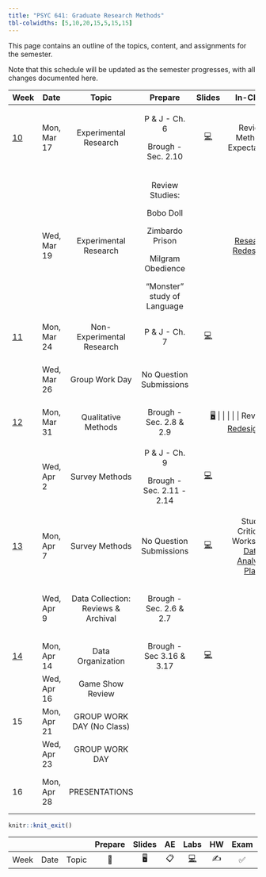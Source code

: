 ```yaml
---
title: "PSYC 641: Graduate Research Methods"
tbl-colwidths: [5,10,20,15,5,15,15]
---
```


This page contains an outline of the topics, content, and assignments for the semester.

Note that this schedule will be updated as the semester progresses, with all changes documented here.

::: column-screen-inset-right
+---------------------------+-------------+-------------------------------------+-----------------------------+----------------------------------------------------------------------------------------------------------------------+----------------------------------------------------------------+---------------------------------------+
| Week                      | Date        | Topic                               | Prepare                     | Slides                                                                                                               | In-Class                                                       | Due                                   |
+===========================+=============+:===================================:+:===========================:+:====================================================================================================================:+:==============================================================:+:=====================================:+
| [10](/weeks/week-10.html) | Mon, Mar 17 | Experimental Research               | P & J - Ch. 6               | [💻](https://dharaden.github.io/psyc641-s25/slides/lec-10.html#/title-slide)                                         | Review Methods Expectations                                    |                                       |
|                           |             |                                     |                             |                                                                                                                      |                                                                |                                       |
|                           |             |                                     | Brough - Sec. 2.10          |                                                                                                                      |                                                                |                                       |
+---------------------------+-------------+-------------------------------------+-----------------------------+----------------------------------------------------------------------------------------------------------------------+----------------------------------------------------------------+---------------------------------------+
|                           | Wed, Mar 19 | Experimental Research               | Review Studies:             |                                                                                                                      | [Research Redesigns](/slides/research_deep_dive_activity.html) |                                       |
|                           |             |                                     |                             |                                                                                                                      |                                                                |                                       |
|                           |             |                                     | Bobo Doll                   |                                                                                                                      |                                                                |                                       |
|                           |             |                                     |                             |                                                                                                                      |                                                                |                                       |
|                           |             |                                     | Zimbardo Prison             |                                                                                                                      |                                                                |                                       |
|                           |             |                                     |                             |                                                                                                                      |                                                                |                                       |
|                           |             |                                     | Milgram Obedience           |                                                                                                                      |                                                                |                                       |
|                           |             |                                     |                             |                                                                                                                      |                                                                |                                       |
|                           |             |                                     | "Monster" study of Language |                                                                                                                      |                                                                |                                       |
+---------------------------+-------------+-------------------------------------+-----------------------------+----------------------------------------------------------------------------------------------------------------------+----------------------------------------------------------------+---------------------------------------+
| [11](/weeks/week-11.html) | Mon, Mar 24 | Non-Experimental Research           | P & J - Ch. 7               | [💻](https://dharaden.github.io/psyc641-s25/slides/lec-11.html#/title-slide)                                         |                                                                |                                       |
+---------------------------+-------------+-------------------------------------+-----------------------------+----------------------------------------------------------------------------------------------------------------------+----------------------------------------------------------------+---------------------------------------+
|                           | Wed, Mar 26 | Group Work Day                      | No Question Submissions     |                                                                                                                      |                                                                | Methods Section Draft Sun, Mar 30     |
+---------------------------+-------------+-------------------------------------+-----------------------------+----------------------------------------------------------------------------------------------------------------------+----------------------------------------------------------------+---------------------------------------+
| [12](/weeks/week-12.html) | Mon, Mar 31 | Qualitative Methods                 | Brough - Sec. 2.8 & 2.9     | [🖥️](/slides/lec-12.html) \| \| \| \| \| Revisit [Research Redesign](/slides/research_deep_dive_activity.html) \| \| |                                                                |                                       |
+---------------------------+-------------+-------------------------------------+-----------------------------+----------------------------------------------------------------------------------------------------------------------+----------------------------------------------------------------+---------------------------------------+
|                           | Wed, Apr 2  | Survey Methods                      | P & J - Ch. 9               | [💻](/slides/lec-12-2.html)                                                                                          |                                                                | Peer Review Sun, Apr 6                |
|                           |             |                                     |                             |                                                                                                                      |                                                                |                                       |
|                           |             |                                     | Brough - Sec. 2.11 - 2.14   |                                                                                                                      |                                                                |                                       |
+---------------------------+-------------+-------------------------------------+-----------------------------+----------------------------------------------------------------------------------------------------------------------+----------------------------------------------------------------+---------------------------------------+
| [13](/weeks/week-13.html) | Mon, Apr 7  | Survey Methods                      | No Question Submissions     | [💻](/slides/lec-13.html)                                                                                            | Study Critique Worksheet [Data Analytic Plan](/slides)         |                                       |
+---------------------------+-------------+-------------------------------------+-----------------------------+----------------------------------------------------------------------------------------------------------------------+----------------------------------------------------------------+---------------------------------------+
|                           | Wed, Apr 9  | Data Collection: Reviews & Archival | Brough - Sec. 2.6 & 2.7     |                                                                                                                      |                                                                | Data Analytic Draft Due Sun, April 13 |
+---------------------------+-------------+-------------------------------------+-----------------------------+----------------------------------------------------------------------------------------------------------------------+----------------------------------------------------------------+---------------------------------------+
| [14](/weeks/week-14.html) | Mon, Apr 14 | Data Organization                   | Brough - Sec 3.16 & 3.17    | [💻](/slides/lec-14.html)                                                                                            |                                                                |                                       |
+---------------------------+-------------+-------------------------------------+-----------------------------+----------------------------------------------------------------------------------------------------------------------+----------------------------------------------------------------+---------------------------------------+
|                           | Wed, Apr 16 | Game Show Review                    |                             |                                                                                                                      |                                                                |                                       |
+---------------------------+-------------+-------------------------------------+-----------------------------+----------------------------------------------------------------------------------------------------------------------+----------------------------------------------------------------+---------------------------------------+
| 15                        | Mon, Apr 21 | GROUP WORK DAY (No Class)           |                             |                                                                                                                      |                                                                |                                       |
+---------------------------+-------------+-------------------------------------+-----------------------------+----------------------------------------------------------------------------------------------------------------------+----------------------------------------------------------------+---------------------------------------+
|                           | Wed, Apr 23 | GROUP WORK DAY                      |                             |                                                                                                                      |                                                                |                                       |
+---------------------------+-------------+-------------------------------------+-----------------------------+----------------------------------------------------------------------------------------------------------------------+----------------------------------------------------------------+---------------------------------------+
| 16                        | Mon, Apr 28 | PRESENTATIONS                       |                             |                                                                                                                      |                                                                | Final Report Mon, Apr 28              |
+---------------------------+-------------+-------------------------------------+-----------------------------+----------------------------------------------------------------------------------------------------------------------+----------------------------------------------------------------+---------------------------------------+
:::

```r
knitr::knit_exit()
```

|      |      |       | Prepare | Slides | AE  |  Labs  | HW  | Exam | Project |
|------|------|-------|:-------:|:------:|:---:|:------:|:---:|:----:|:-------:|
| Week | Date | Topic |   📖    |   🖥️   | 📋  | [💻]() | ✍️  |  ✅  |   📂    |

